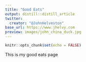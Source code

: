 ```yaml
---
title: "Good Eats"
output: distill::distill_article
twitter:
  creator: "@JohnHelveston"
base_url: https://www.jhelvy.com
preview: images/john_china_duck.jpg
---
```


```r
knitr::opts_chunk$set(echo = FALSE)
```

This is my good eats page
